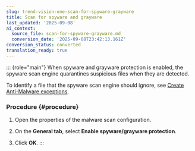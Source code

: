 ```yaml
---
slug: trend-vision-one-scan-for-spyware-grayware
title: Scan for spyware and grayware
last_updated: '2025-09-08'
ai_context:
  source_file: scan-for-spyware-grayware.md
  conversion_date: '2025-09-08T23:42:13.161Z'
conversion_status: converted
translation_ready: true
---
```


::: {role="main"}
When spyware and grayware protection is enabled, the spyware scan engine quarantines suspicious files when they are detected.

To identify a file that the spyware scan engine should ignore, see [Create Anti-Malware exceptions](create-anti-malware-exceptions.mdx).

### Procedure {#procedure}

1.  Open the properties of the malware scan configuration.

2.  On the **General tab**, select **Enable spyware/grayware protection**.

3.  Click **OK**.
:::
